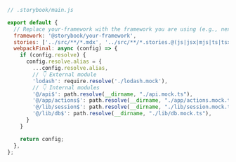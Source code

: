 ```js
// .storybook/main.js

export default {
  // Replace your-framework with the framework you are using (e.g., nextjs, vue3-vite)
  framework: '@storybook/your-framework',
  stories: ['../src/**/*.mdx', '../src/**/*.stories.@(js|jsx|mjs|ts|tsx)'],
  webpackFinal: async (config) => {
    if (config.resolve) {
      config.resolve.alias = {
        ...config.resolve.alias,
        // 👇 External module
        'lodash': require.resolve('./lodash.mock'),
        // 👇 Internal modules
        '@/api$': path.resolve(__dirname, "./api.mock.ts"),
        '@/app/actions$': path.resolve(__dirname, "./app/actions.mock.ts"),
        '@/lib/session$': path.resolve(__dirname, "./lib/session.mock.ts"),
        '@/lib/db$': path.resolve(__dirname, "./lib/db.mock.ts"),
      }
    }

    return config;
  },
};
```